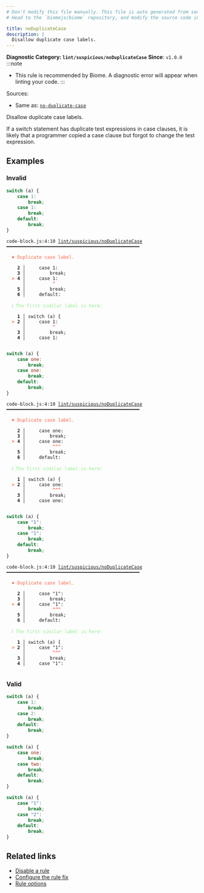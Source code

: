 ```yaml
---
# Don't modify this file manually. This file is auto generated from source, and you will lose your changes next time the website is built.
# Head to the `biomejs/biome` repository, and modify the source code in there.

title: noDuplicateCase
description: |
  Disallow duplicate case labels.
---
```


**Diagnostic Category: `lint/suspicious/noDuplicateCase`**
<Tabs>
<TabItem label="JavaScript (and super languages)" icon="seti:javascript">
**Since**: `v1.0.0`
:::note
- This rule is recommended by Biome. A diagnostic error will appear when linting your code.
:::

Sources: 
- Same as: <a href="https://eslint.org/docs/latest/rules/no-duplicate-case" target="_blank"><code>no-duplicate-case</code></a>

Disallow duplicate case labels.

If a switch statement has duplicate test expressions in case clauses, it is likely that a programmer copied a case clause but forgot to change the test expression.

## Examples

### Invalid

```js
switch (a) {
    case 1:
        break;
    case 1:
        break;
    default:
        break;
}
```

<pre class="language-text"><code class="language-text">code-block.js:4:10 <a href="https://biomejs.dev/linter/rules/no-duplicate-case">lint/suspicious/noDuplicateCase</a> ━━━━━━━━━━━━━━━━━━━━━━━━━━━━━━━━━━━━━━━━━━━━━━━━━<br /><br />  <strong><span style="color: Tomato;">✖</span></strong> <span style="color: Tomato;">Duplicate case label.</span><br />  <br />    <strong>2 │ </strong>    case 1:<br />    <strong>3 │ </strong>        break;<br />  <strong><span style="color: Tomato;">&gt;</span></strong> <strong>4 │ </strong>    case 1:<br />   <strong>   │ </strong>         <strong><span style="color: Tomato;">^</span></strong><br />    <strong>5 │ </strong>        break;<br />    <strong>6 │ </strong>    default:<br />  <br />  <strong><span style="color: lightgreen;">ℹ</span></strong> <span style="color: lightgreen;">The first similar label is here:</span><br />  <br />    <strong>1 │ </strong>switch (a) &#123;<br />  <strong><span style="color: Tomato;">&gt;</span></strong> <strong>2 │ </strong>    case 1:<br />   <strong>   │ </strong>         <strong><span style="color: Tomato;">^</span></strong><br />    <strong>3 │ </strong>        break;<br />    <strong>4 │ </strong>    case 1:<br />  <br /></code></pre>

```js
switch (a) {
    case one:
        break;
    case one:
        break;
    default:
        break;
}
```

<pre class="language-text"><code class="language-text">code-block.js:4:10 <a href="https://biomejs.dev/linter/rules/no-duplicate-case">lint/suspicious/noDuplicateCase</a> ━━━━━━━━━━━━━━━━━━━━━━━━━━━━━━━━━━━━━━━━━━━━━━━━━<br /><br />  <strong><span style="color: Tomato;">✖</span></strong> <span style="color: Tomato;">Duplicate case label.</span><br />  <br />    <strong>2 │ </strong>    case one:<br />    <strong>3 │ </strong>        break;<br />  <strong><span style="color: Tomato;">&gt;</span></strong> <strong>4 │ </strong>    case one:<br />   <strong>   │ </strong>         <strong><span style="color: Tomato;">^</span></strong><strong><span style="color: Tomato;">^</span></strong><strong><span style="color: Tomato;">^</span></strong><br />    <strong>5 │ </strong>        break;<br />    <strong>6 │ </strong>    default:<br />  <br />  <strong><span style="color: lightgreen;">ℹ</span></strong> <span style="color: lightgreen;">The first similar label is here:</span><br />  <br />    <strong>1 │ </strong>switch (a) &#123;<br />  <strong><span style="color: Tomato;">&gt;</span></strong> <strong>2 │ </strong>    case one:<br />   <strong>   │ </strong>         <strong><span style="color: Tomato;">^</span></strong><strong><span style="color: Tomato;">^</span></strong><strong><span style="color: Tomato;">^</span></strong><br />    <strong>3 │ </strong>        break;<br />    <strong>4 │ </strong>    case one:<br />  <br /></code></pre>

```js
switch (a) {
    case "1":
        break;
    case "1":
        break;
    default:
        break;
}
```

<pre class="language-text"><code class="language-text">code-block.js:4:10 <a href="https://biomejs.dev/linter/rules/no-duplicate-case">lint/suspicious/noDuplicateCase</a> ━━━━━━━━━━━━━━━━━━━━━━━━━━━━━━━━━━━━━━━━━━━━━━━━━<br /><br />  <strong><span style="color: Tomato;">✖</span></strong> <span style="color: Tomato;">Duplicate case label.</span><br />  <br />    <strong>2 │ </strong>    case &quot;1&quot;:<br />    <strong>3 │ </strong>        break;<br />  <strong><span style="color: Tomato;">&gt;</span></strong> <strong>4 │ </strong>    case &quot;1&quot;:<br />   <strong>   │ </strong>         <strong><span style="color: Tomato;">^</span></strong><strong><span style="color: Tomato;">^</span></strong><strong><span style="color: Tomato;">^</span></strong><br />    <strong>5 │ </strong>        break;<br />    <strong>6 │ </strong>    default:<br />  <br />  <strong><span style="color: lightgreen;">ℹ</span></strong> <span style="color: lightgreen;">The first similar label is here:</span><br />  <br />    <strong>1 │ </strong>switch (a) &#123;<br />  <strong><span style="color: Tomato;">&gt;</span></strong> <strong>2 │ </strong>    case &quot;1&quot;:<br />   <strong>   │ </strong>         <strong><span style="color: Tomato;">^</span></strong><strong><span style="color: Tomato;">^</span></strong><strong><span style="color: Tomato;">^</span></strong><br />    <strong>3 │ </strong>        break;<br />    <strong>4 │ </strong>    case &quot;1&quot;:<br />  <br /></code></pre>

### Valid

```js
switch (a) {
    case 1:
        break;
    case 2:
        break;
    default:
        break;
}
```

```js
switch (a) {
    case one:
        break;
    case two:
        break;
    default:
        break;
}
```

```js
switch (a) {
    case "1":
        break;
    case "2":
        break;
    default:
        break;
}
```

## Related links

- [Disable a rule](/linter/#disable-a-lint-rule)
- [Configure the rule fix](/linter#configure-the-rule-fix)
- [Rule options](/linter/#rule-options)

</TabItem>
</Tabs>

